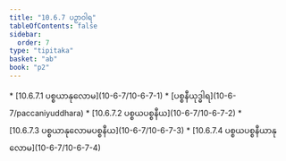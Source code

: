 ```yaml
---
title: "10.6.7 ပဉှာဝါရ"
tableOfContents: false
sidebar:
  order: 7
type: "tipitaka"
basket: "ab"
book: "p2"
---
```



<DynamicBreadcrumb />



<TableOfContents book="p2" section="10.6.7">
* [10.6.7.1 ပစ္စယာနုလောမ](10-6-7/10-6-7-1)
* [ပစ္စနီယုဒ္ဓါရ](10-6-7/paccaniyuddhara)
* [10.6.7.2 ပစ္စယပစ္စနီယ](10-6-7/10-6-7-2)
* [10.6.7.3 ပစ္စယာနုလောမပစ္စနီယ](10-6-7/10-6-7-3)
* [10.6.7.4 ပစ္စယပစ္စနီယာနုလောမ](10-6-7/10-6-7-4)
</TableOfContents>
